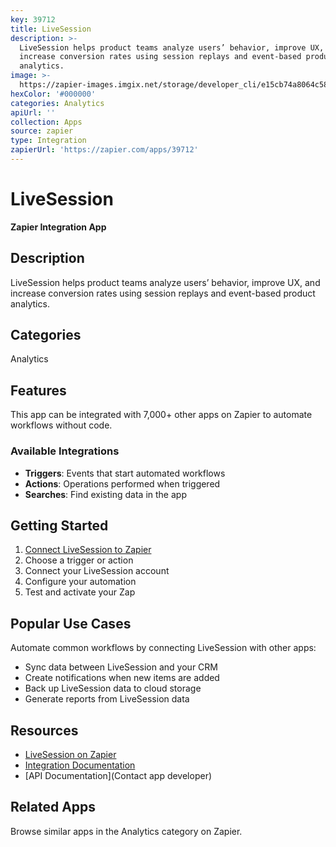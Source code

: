 ```yaml
---
key: 39712
title: LiveSession
description: >-
  LiveSession helps product teams analyze users’ behavior, improve UX, and
  increase conversion rates using session replays and event-based product
  analytics.
image: >-
  https://zapier-images.imgix.net/storage/developer_cli/e15cb74a8064c58e4799aeeed337340c.png?auto=format%2Ccompress&ixlib=python-3.0.0&q=50
hexColor: '#000000'
categories: Analytics
apiUrl: ''
collection: Apps
source: zapier
type: Integration
zapierUrl: 'https://zapier.com/apps/39712'
---
```

# LiveSession

**Zapier Integration App**

## Description

LiveSession helps product teams analyze users’ behavior, improve UX, and increase conversion rates using session replays and event-based product analytics.

## Categories

Analytics

## Features

This app can be integrated with 7,000+ other apps on Zapier to automate workflows without code.

### Available Integrations

- **Triggers**: Events that start automated workflows
- **Actions**: Operations performed when triggered
- **Searches**: Find existing data in the app

## Getting Started

1. [Connect LiveSession to Zapier](https://zapier.com/apps/39712)
2. Choose a trigger or action
3. Connect your LiveSession account
4. Configure your automation
5. Test and activate your Zap

## Popular Use Cases

Automate common workflows by connecting LiveSession with other apps:

- Sync data between LiveSession and your CRM
- Create notifications when new items are added
- Back up LiveSession data to cloud storage
- Generate reports from LiveSession data

## Resources

- [LiveSession on Zapier](https://zapier.com/apps/39712)
- [Integration Documentation](https://zapier.com/apps/39712/integrations)
- [API Documentation](Contact app developer)

## Related Apps

Browse similar apps in the Analytics category on Zapier.
